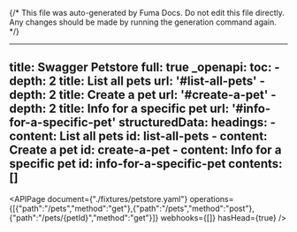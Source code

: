 {/*
  This file was auto-generated by Fuma Docs.
  Do not edit this file directly. Any changes should be made by running the generation command again.
*/}

---
title: Swagger Petstore
full: true
_openapi:
  toc:
    - depth: 2
      title: List all pets
      url: '#list-all-pets'
    - depth: 2
      title: Create a pet
      url: '#create-a-pet'
    - depth: 2
      title: Info for a specific pet
      url: '#info-for-a-specific-pet'
  structuredData:
    headings:
      - content: List all pets
        id: list-all-pets
      - content: Create a pet
        id: create-a-pet
      - content: Info for a specific pet
        id: info-for-a-specific-pet
    contents: []
---

<APIPage document={"./fixtures/petstore.yaml"} operations={[{"path":"/pets","method":"get"},{"path":"/pets","method":"post"},{"path":"/pets/{petId}","method":"get"}]} webhooks={[]} hasHead={true} />